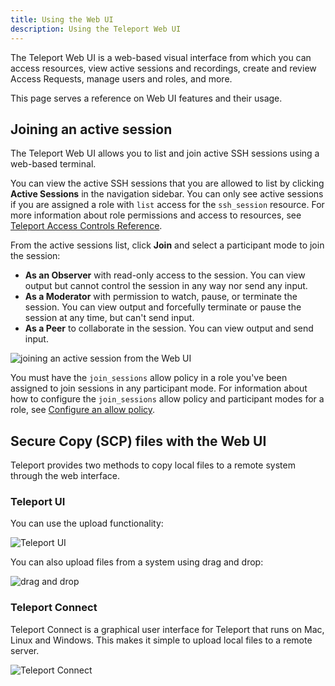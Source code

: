 ```yaml
---
title: Using the Web UI
description: Using the Teleport Web UI
---
```

The Teleport Web UI is a web-based visual interface from which you can access resources, 
view active sessions and recordings, create and review Access Requests, 
manage users and roles, and more.

This page serves a reference on Web UI features and their usage.

## Joining an active session

The Teleport Web UI allows you to list and join active SSH sessions using a web-based terminal.

You can view the active SSH sessions that you are allowed to list by clicking **Active Sessions** in the navigation sidebar. 
You can only see active sessions if you are assigned a role with `list` access for the `ssh_session` resource. 
For more information about role permissions and access to resources, see [Teleport Access Controls 
Reference](../access-controls/reference.mdx).

From the active sessions list, click **Join** and select a participant mode to join the session: 

- **As an Observer** with read-only access to the session. You can view output but cannot control the session in any way nor 
  send any input.
- **As a Moderator** with permission to watch, pause, or terminate the session. You can view output and forcefully terminate 
  or pause the session at any time, but can't send input.
- **As a Peer** to collaborate in the session. You can view output and send input.

![joining an active session from the Web UI](../../img/webui-active-session.png)

You must have the `join_sessions` allow policy in a role you've been assigned to join sessions in any participant mode. 
For information about how to configure the `join_sessions` allow policy and participant modes for a role, see 
[Configure an allow policy](../access-controls/guides/moderated-sessions.mdx#configure-an-allow-policy).

## Secure Copy (SCP) files with the Web UI

Teleport provides two methods to copy local files to a remote system through the web interface.

### Teleport UI

You can use the upload functionality:

![Teleport UI](../../img/download-files.png)

You can also upload files from a system using drag and drop:

![drag and drop](../../img/upload-ui.png)

### Teleport Connect

Teleport Connect is a graphical user interface for Teleport that runs on Mac, Linux and Windows. This makes it simple to upload local files to a remote server.

![Teleport Connect](../../img/download-with-connect.png)